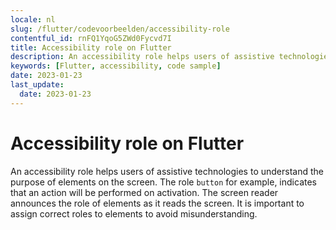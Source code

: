 ```yaml
---
locale: nl
slug: /flutter/codevoorbeelden/accessibility-role
contentful_id: rnFQ1YqoG5ZWd0Fycvd7I
title: Accessibility role on Flutter
description: An accessibility role helps users of assistive technologies to understand the purpose of elements on the screen.
keywords: [Flutter, accessibility, code sample]
date: 2023-01-23
last_update:
  date: 2023-01-23
---
```


# Accessibility role on Flutter

An accessibility role helps users of assistive technologies to understand the purpose of elements on the screen. The role `button` for example, indicates that an action will be performed on activation. The screen reader announces the role of elements as it reads the screen. It is important to assign correct roles to elements to avoid misunderstanding.

<CodeSample id="accessibility-role" platform="flutter" locale="nl"/>
